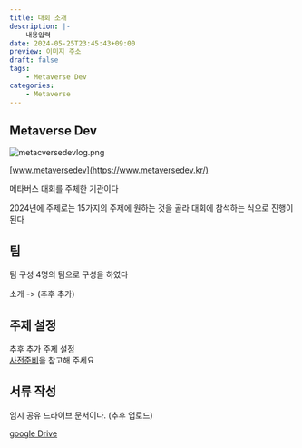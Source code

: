 ```yaml
---
title: 대회 소개
description: |-
    내용입력
date: 2024-05-25T23:45:43+09:00
preview: 이미지 주소
draft: false
tags:
    - Metaverse Dev
categories:
    - Metaverse
---
```



## Metaverse Dev

![metacversedevlog.png](./assets/metacversedevlog.png)

[www.metaversedev](https://www.metaversedev.kr/)

메타버스 대회를 주체한 기관이다

2024년에 주제로는 15가지의 주제에 원하는 것을 골라 대회에 참석하는 식으로 진행이 된다

## 팀

팀 구성 4명의 팀으로 구성을 하였다

소개 -> (추후 추가)


## 주제 설정

추후 추가 주제 설정\
[사전준비](./before/task.mdx)을 참고해 주세요

## 서류 작성

임시 공유 드라이브 문서이다. (추후 업로드)

[google Drive](https://docs.google.com/document/d/1twb_nQV01sVd9so8vlBrCFQX9mBVCQcg/edit?usp=sharing&ouid=113924422728873781684&rtpof=true&sd=true)